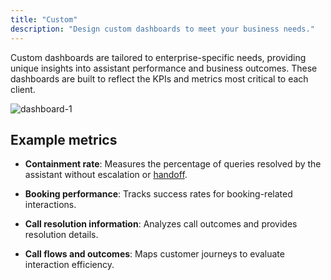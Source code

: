 ```yaml
---
title: "Custom"
description: "Design custom dashboards to meet your business needs."
---
```


Custom dashboards are tailored to enterprise-specific needs, providing unique insights into assistant performance and business outcomes. These dashboards are built to reflect the KPIs and metrics most critical to each client.

![dashboard-1](/images/custom-dashboard-1.png)

## Example metrics

* **Containment rate**: Measures the percentage of queries resolved by the assistant without escalation or [handoff](/call-handoff/introduction).

* **Booking performance**: Tracks success rates for booking-related interactions.

* **Call resolution information**: Analyzes call outcomes and provides resolution details.

* **Call flows and outcomes**: Maps customer journeys to evaluate interaction efficiency.
